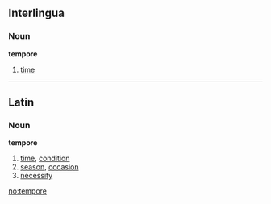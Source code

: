 == Interlingua ==
=== Noun ===
'''tempore'''
# [[time]]

----

==Latin==
===Noun===
'''tempore'''
# [[time]], [[condition]]
# [[season]], [[occasion]]
# [[necessity]]

[[no:tempore]]